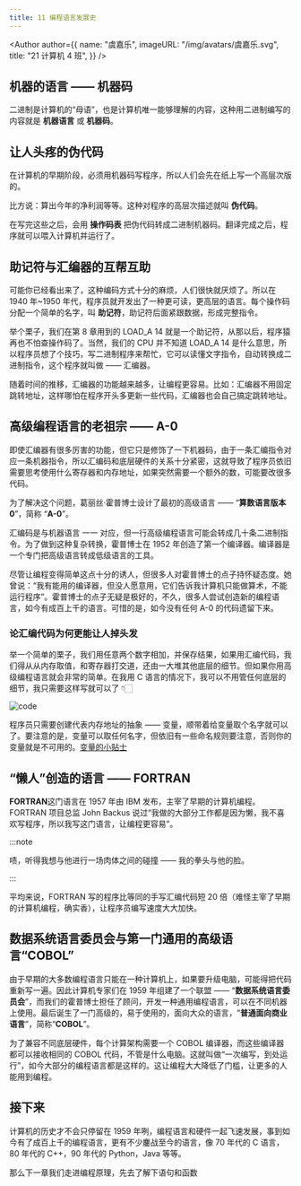 ```yaml
---
title: 11 编程语言发展史
---
```


<Author
  author={{
    name: "虞嘉乐",
    imageURL: "/img/avatars/虞嘉乐.svg",
    title: "21 计算机 4 班",
  }}
/>

<BVideo src="BV1EW411u7th" p="11" />

## 机器的语言 —— 机器码

二进制是计算机的“母语”，也是计算机唯一能够理解的内容，这种用二进制编写的内容就是 **机器语言** 或 **机器码**。

## 让人头疼的伪代码

在计算机的早期阶段，必须用机器码写程序，所以人们会先在纸上写一个高层次版的。

比方说：算出今年的净利润等等。这种对程序的高层次描述就叫 **伪代码**。

在写完这些之后，会用 **操作码表** 把伪代码转成二进制机器码。翻译完成之后，程序就可以喂入计算机并运行了。

## 助记符与汇编器的互帮互助

可能你已经看出来了，这种编码方式十分的麻烦，人们很快就厌烦了。所以在 1940 年~1950 年代，程序员就开发出了一种更可读，更高层的语言。每个操作码分配一个简单的名字，叫 **助记符**，助记符后面紧跟数据，形成完整指令。

举个栗子，我们在第 8 章用到的 LOAD_A 14 就是一个助记符，从那以后，程序猿再也不怕查操作码了。当然，我们的 CPU 并不知道 LOAD_A 14 是什么意思，所以程序员想了个技巧，写二进制程序来帮忙，它可以读懂文字指令，自动转换成二进制指令，这个程序就叫做 —— 汇编器。

随着时间的推移，汇编器的功能越来越多，让编程更容易。比如：汇编器不用固定跳转地址，这样哪怕在程序开头多更新一些代码，汇编器也会自己搞定跳转地址。

## 高级编程语言的老祖宗 —— A-0

即使汇编器有很多厉害的功能，但它只是修饰了一下机器码，由于一条汇编指令对应一条机器指令，所以汇编码和底层硬件的关系十分紧密，这就导致了程序员依旧需要思考使用什么寄存器和内存地址，如果突然需要一个额外的数，可能要改很多代码。

为了解决这个问题，葛丽丝·霍普博士设计了最初的高级语言 —— “**算数语言版本 0**”，简称 “**A-0**”。

汇编码是与机器语言 一一 对应，但一行高级编程语言可能会转成几十条二进制指令。为了做到这种复杂转换，霍普博士在 1952 年创造了第一个编译器。编译器是一个专门把高级语言转成低级语言的工具。

尽管让编程变得简单这点十分的诱人，但很多人对霍普博士的点子持怀疑态度。她曾说：“我有能用的编译器，但没人愿意用，它们告诉我计算机只能做算术，不能运行程序”。霍普博士的点子无疑是极好的，不久，很多人尝试创造新的编程语言，如今有成百上千的语言。可惜的是，如今没有任何 A-0 的代码遗留下来。

### 论汇编代码为何更能让人掉头发

举一个简单的栗子，我们用任意两个数字相加，并保存结果，如果用汇编代码，我们得从从内存取值，和寄存器打交道，还由一大堆其他底层的细节。但如果你用高级编程语言就会非常的简单。在我用 C 语言的情况下，我可以不用管任何底层的细节，我只需要这样写就可以了 👇🏻

![code](20221114202857.png)

程序员只需要创建代表内存地址的抽象 —— 变量，顺带着给变量取个名字就可以了。要注意的是，变量可以取任何名字，但依旧有一些命名规则要注意，否则你的变量就是不可用的。[变量的小贴士](https://www.runoob.com/cprogramming/c-variables.html)

## “懒人”创造的语言 —— FORTRAN

**FORTRAN**这门语言在 1957 年由 IBM 发布，主宰了早期的计算机编程。FORTRAN 项目总监 John Backus 说过“我做的大部分工作都是因为懒，我不喜欢写程序，所以我写这门语言，让编程更容易”。

:::note

啧，听得我想与他进行一场肉体之间的碰撞 —— 我的拳头与他的脸。

:::

平均来说，FORTRAN 写的程序比等同的手写汇编代码短 20 倍（难怪主宰了早期的计算机编程，确实香），让程序员编写速度大大加快。

## 数据系统语言委员会与第一门通用的高级语言“COBOL”

由于早期的大多数编程语言只能在一种计算机上，如果要升级电脑，可能得把代码重新写一遍。因此计算机专家们在 1959 年组建了一个联盟 —— “**数据系统语言委员会**”，而我们的霍普博士担任了顾问，开发一种通用编程语言，可以在不同机器上使用。最后诞生了一门高级的，易于使用的，面向大众的语言，“**普通面向商业语言**”，简称“**COBOL**”。

为了兼容不同底层硬件，每个计算架构需要一个 COBOL 编译器，而这些编译器都可以接收相同的 COBOL 代码，不管是什么电脑。这就叫做“一次编写，到处运行”，如今大部分的编程语言都是这样的。这让编程大大降低了门槛，让更多的人能用到编程。

## 接下来

计算机的历史才不会只停留在 1959 年咧，编程语言和硬件一起飞速发展，事到如今有了成百上千的编程语言，更有不少鏖战至今的语言，像 70 年代的 C 语言，80 年代的 C++，90 年代的 Python，Java 等等。

那么下一章我们走进编程原理，先去了解下语句和函数
